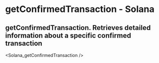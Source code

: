 # getConfirmedTransaction - Solana

## getConfirmedTransaction. Retrieves detailed information about a specific confirmed transaction


<Solana_getConfirmedTransaction />
